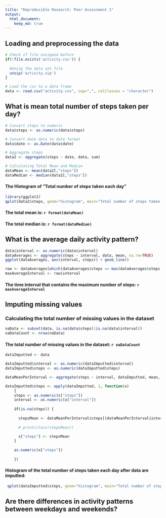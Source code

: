 ```yaml
---
title: "Reproducible Research: Peer Assessment 1"
output: 
  html_document:
    keep_md: true
---
```



## Loading and preprocessing the data
```r

# Check if file unzipped before
if(!file.exists('activity.csv')) {
  
  #Unzip the data set file
  unzip('activity.zip')
}

# Load the csv to a data frame
data <- read.csv("activity.csv", sep=",", colClasses = "character")
```


## What is mean total number of steps taken per day?
```r

# Convert steps to numeric
data$steps <- as.numeric(data$steps)

# Convert date data to date format
data$date <- as.Date(data$date)

# Aggregate steps
data2 <- aggregate(steps ~ date, data, sum)

# Calculating Total Mean and Median
dataMean <- mean(data2[,"steps"])
dataMedian <- median(data2[,"steps"])
```

#### The Histogram of "Total number of steps taken each day"
```r
library(ggplot2)
qplot(data2$steps, geom="histogram", main="Total number of steps taken each day", binwidth=1000, xlab="Steps", fill=I("blue"), col=I("red"), alpha=I(.2))
```

#### The total mean is: `r format(dataMean)`
#### The total median is: `r format(dataMedian)`


## What is the average daily activity pattern?

```r
data$interval <- as.numeric(data$interval)
dataAverages <- aggregate(steps ~ interval, data, mean, na.rm=TRUE)
ggplot(dataAverages, aes(interval, steps)) + geom_line()
```

``` r
row <- dataAverages[which(dataAverages$steps == max(dataAverages$steps, na.rm=TRUE)),]
maxAverageInterval <- row$interval
``` 
#### The time interval that contains the maximum number of steps: `r maxAverageInterval`

## Imputing missing values

### Calculating the total number of missing values in the dataset
```r
naData <- subset(data, is.na(data$steps)|is.na(data$interval))
naDataCount <- nrow(naData)
```

#### The total number of missing values in the dataset: `r naDataCount`

```r
dataImputted <- data

dataImputted$interval <- as.numeric(dataImputted$interval)
dataImputted$steps <- as.numeric(dataImputted$steps)

dataMeanPerInterval <- aggregate(steps ~ interval, dataImputted, mean, rm.na=TRUE)

dataImputted$steps <- apply(dataImputted, 1, function(x)
	{
  	steps <- as.numeric(x["steps"])
  	interval <- as.numeric(x["interval"])
  
    if(is.na(steps)) {
      
      stepsMean <- dataMeanPerInterval$steps[(dataMeanPerInterval$interval == interval)]
      
      # print(class(stepsMean))

      x["steps"] <- stepsMean
    }
  
    as.numeric(x["steps"])
		
	})

```

#### Histogram of the total number of steps taken each day after data are imputted:

```r
 qplot(dataImputted$steps, geom="histogram", main="Total number of steps taken each day", binwidth=20, xlab="Steps", fill=I("blue"), col=I("red"), alpha=I(.2))
```


## Are there differences in activity patterns between weekdays and weekends?
